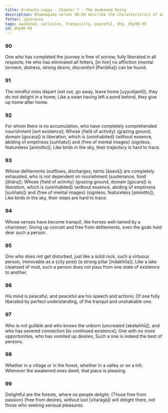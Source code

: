 ```yaml
---
title: Arahanta vagga - Chapter 7 - The Awakened Being
description: Dhammapada verses 90-99 describe the characteristics of an awakened being, the qualities of a peaceful mind, and what makes a place pleasing.
fetter: ignorance
tags: awakened, seclusion, tranquility, peaceful, dhp, dhp90-99
id: dhp90-99
---
```


### 90

One who has completed the journey is free of sorrow,
fully liberated in all respects;
He who has eliminated all fetters,
[in him] no affliction (mental torment, distress, strong desire, discomfort [Pariḷāha]) can be found.

### 91

The mindful ones depart (set out, go away, leave home [uyyuñjanti]),
they do not delight in a home;
Like a swan having left a pond behind,
they give up home after home.

### 92

For whom there is no accumulation,
who have completely comprehended nourishment [wrt existence];
Whose \{field of activity} (grazing ground, domain [gocara]) is liberation,
which is \{uninhabited} (without essence, abiding of emptiness [suññato]) and \{free of mental images} (signless, featureless [animitto]);
Like birds in the sky,
their trajectory is hard to trace.

### 93

Whose defilements (outflows, discharges, taints [āsavā]) are completely exhausted,
who is not dependent on nourishment (sustenance, food [āhāra]);
Whose \{field of activity} (grazing ground, domain [gocara]) is liberation,
which is \{uninhabited} (without essence, abiding of emptiness [suññato]) and \{free of mental images} (signless, featureless [animitto]);
Like birds in the sky,
their steps are hard to trace.

### 94

Whose senses have become tranquil,
like horses well-tamed by a charioteer;
Giving up conceit and free from defilements,
even the gods hold dear such a person.

### 95

One who does not get disturbed, just like a solid rock,
such a virtuous person, immovable as a \{city post} (a strong pillar [indakhīla]);
Like a lake cleansed of mud,
such a person does not pass from one state of existence to another.

### 96

His mind is peaceful,
and peaceful are his speech and actions;
Of one fully liberated by perfect understanding,
of the tranquil and unshakable one.

### 97

Who is not gullible and who knows the unborn (uncreated [akataññū]),
and who has severed connection [to continued existence];
One with no more opportunities, who has vomited up desires,
Such a one is indeed the best of persons.

### 98

Whether in a village or in the forest,
whether in a valley or on a hill;
Wherever the awakened ones dwell,
that place is pleasing.

### 99

Delightful are the forests,
where no people delight;
\{Those free from passion} (free from desires, without lust [vītarāgā]) will delight there,
not those who seeking sensual pleasures.